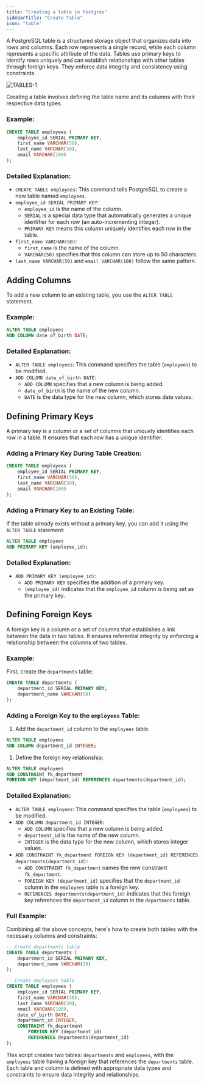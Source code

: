 ```yaml
---
title: "Creating a table in Postgres"
sidebarTitle: "Create Table"
icon: "table"
---
```


A PostgreSQL table is a structured storage object that organizes data into rows and columns. Each row represents a single record, while each column represents a specific attribute of the data. Tables use primary keys to identify rows uniquely and can establish relationships with other tables through foreign keys. They enforce data integrity and consistency using constraints.

![TABLES-1](/images/tables.png)

Creating a table involves defining the table name and its columns with their respective data types.

### Example:

```sql
CREATE TABLE employees (
    employee_id SERIAL PRIMARY KEY,
    first_name VARCHAR(50),
    last_name VARCHAR(50),
    email VARCHAR(100)
);
```

### Detailed Explanation:

- `CREATE TABLE employees`: This command tells PostgreSQL to create a new table named `employees`.
- `employee_id SERIAL PRIMARY KEY`:
  - `employee_id` is the name of the column.
  - `SERIAL` is a special data type that automatically generates a unique identifier for each row (an auto-incrementing integer).
  - `PRIMARY KEY` means this column uniquely identifies each row in the table.
- `first_name VARCHAR(50)`:
  - `first_name` is the name of the column.
  - `VARCHAR(50)` specifies that this column can store up to 50 characters.
- `last_name VARCHAR(50)` and `email VARCHAR(100)` follow the same pattern.

## Adding Columns

To add a new column to an existing table, you use the `ALTER TABLE` statement.

### Example:

```sql
ALTER TABLE employees
ADD COLUMN date_of_birth DATE;
```

### Detailed Explanation:

- `ALTER TABLE employees`: This command specifies the table (`employees`) to be modified.
- `ADD COLUMN date_of_birth DATE`:
  - `ADD COLUMN` specifies that a new column is being added.
  - `date_of_birth` is the name of the new column.
  - `DATE` is the data type for the new column, which stores date values.

## Defining Primary Keys

A primary key is a column or a set of columns that uniquely identifies each row in a table. It ensures that each row has a unique identifier.

### Adding a Primary Key During Table Creation:

```sql
CREATE TABLE employees (
    employee_id SERIAL PRIMARY KEY,
    first_name VARCHAR(50),
    last_name VARCHAR(50),
    email VARCHAR(100)
);

```

### Adding a Primary Key to an Existing Table:

If the table already exists without a primary key, you can add it using the `ALTER TABLE` statement:

```sql
ALTER TABLE employees
ADD PRIMARY KEY (employee_id);
```

### Detailed Explanation:

- `ADD PRIMARY KEY (employee_id)`:
  - `ADD PRIMARY KEY` specifies the addition of a primary key.
  - `(employee_id)` indicates that the `employee_id` column is being set as the primary key.

## Defining Foreign Keys

A foreign key is a column or a set of columns that establishes a link between the data in two tables. It ensures referential integrity by enforcing a relationship between the columns of two tables.

### Example:

First, create the `departments` table:

```sql
CREATE TABLE departments (
    department_id SERIAL PRIMARY KEY,
    department_name VARCHAR(50)
);
```

### Adding a Foreign Key to the `employees` Table:

1. Add the `department_id` column to the `employees` table:

```sql
ALTER TABLE employees
ADD COLUMN department_id INTEGER;
```

1. Define the foreign key relationship:

```sql
ALTER TABLE employees
ADD CONSTRAINT fk_department
FOREIGN KEY (department_id) REFERENCES departments(department_id);
```

### Detailed Explanation:

- `ALTER TABLE employees`: This command specifies the table (`employees`) to be modified.
- `ADD COLUMN department_id INTEGER`:
  - `ADD COLUMN` specifies that a new column is being added.
  - `department_id` is the name of the new column.
  - `INTEGER` is the data type for the new column, which stores integer values.
- `ADD CONSTRAINT fk_department FOREIGN KEY (department_id) REFERENCES departments(department_id)`:
  - `ADD CONSTRAINT fk_department` names the new constraint `fk_department`.
  - `FOREIGN KEY (department_id)` specifies that the `department_id` column in the `employees` table is a foreign key.
  - `REFERENCES departments(department_id)` indicates that this foreign key references the `department_id` column in the `departments` table.

### Full Example:

Combining all the above concepts, here's how to create both tables with the necessary columns and constraints:

```sql
-- Create departments table
CREATE TABLE departments (
    department_id SERIAL PRIMARY KEY,
    department_name VARCHAR(50)
);

-- Create employees table
CREATE TABLE employees (
    employee_id SERIAL PRIMARY KEY,
    first_name VARCHAR(50),
    last_name VARCHAR(50),
    email VARCHAR(100),
    date_of_birth DATE,
    department_id INTEGER,
    CONSTRAINT fk_department
        FOREIGN KEY (department_id)
        REFERENCES departments(department_id)
);
```

This script creates two tables: `departments` and `employees`, with the `employees` table having a foreign key that references the `departments` table. Each table and column is defined with appropriate data types and constraints to ensure data integrity and relationships.
